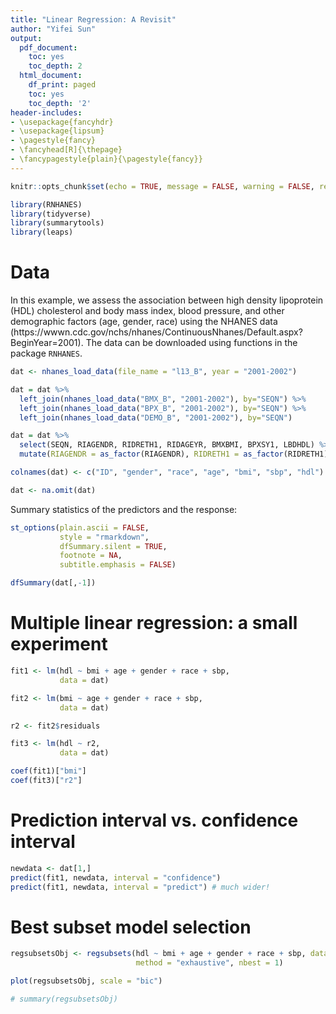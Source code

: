 ```yaml
---
title: "Linear Regression: A Revisit" 
author: "Yifei Sun"
output:
  pdf_document:
    toc: yes
    toc_depth: 2
  html_document:
    df_print: paged
    toc: yes
    toc_depth: '2'
header-includes:
- \usepackage{fancyhdr}
- \usepackage{lipsum}
- \pagestyle{fancy}
- \fancyhead[R]{\thepage}
- \fancypagestyle{plain}{\pagestyle{fancy}}
--- 
```


```r
knitr::opts_chunk$set(echo = TRUE, message = FALSE, warning = FALSE, results = 'asis')
```

\newpage

```r
library(RNHANES)
library(tidyverse)
library(summarytools)
library(leaps)
```

# Data

In this example, we assess the association between high density lipoprotein (HDL) cholesterol and body mass index, blood pressure, and other demographic factors (age, gender, race) using the NHANES data (https://wwwn.cdc.gov/nchs/nhanes/ContinuousNhanes/Default.aspx?BeginYear=2001). The data can be downloaded using functions in the package `RNHANES`.

```r
dat <- nhanes_load_data(file_name = "l13_B", year = "2001-2002")

dat = dat %>% 
  left_join(nhanes_load_data("BMX_B", "2001-2002"), by="SEQN") %>%
  left_join(nhanes_load_data("BPX_B", "2001-2002"), by="SEQN") %>%
  left_join(nhanes_load_data("DEMO_B", "2001-2002"), by="SEQN")

dat = dat %>% 
  select(SEQN, RIAGENDR, RIDRETH1, RIDAGEYR, BMXBMI, BPXSY1, LBDHDL) %>%
  mutate(RIAGENDR = as_factor(RIAGENDR), RIDRETH1 = as_factor(RIDRETH1))

colnames(dat) <- c("ID", "gender", "race", "age", "bmi", "sbp", "hdl")

dat <- na.omit(dat)
```

Summary statistics of the predictors and the response:

```r
st_options(plain.ascii = FALSE,       
           style = "rmarkdown", 
           dfSummary.silent = TRUE,        
           footnote = NA,          
           subtitle.emphasis = FALSE)      

dfSummary(dat[,-1])
```

# Multiple linear regression: a small experiment

```r
fit1 <- lm(hdl ~ bmi + age + gender + race + sbp,
           data = dat)

fit2 <- lm(bmi ~ age + gender + race + sbp,
           data = dat)

r2 <- fit2$residuals

fit3 <- lm(hdl ~ r2,
           data = dat)

coef(fit1)["bmi"]
coef(fit3)["r2"]
```


# Prediction interval vs. confidence interval

```r
newdata <- dat[1,]
predict(fit1, newdata, interval = "confidence") 
predict(fit1, newdata, interval = "predict") # much wider!
```

# Best subset model selection

```r
regsubsetsObj <- regsubsets(hdl ~ bmi + age + gender + race + sbp, data = dat, 
                            method = "exhaustive", nbest = 1) 

plot(regsubsetsObj, scale = "bic")

# summary(regsubsetsObj)
```




